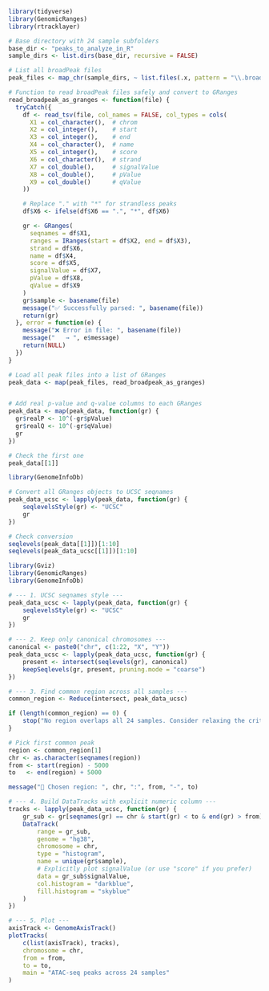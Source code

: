 ```r

library(tidyverse)
library(GenomicRanges)
library(rtracklayer)

# Base directory with 24 sample subfolders
base_dir <- "peaks_to_analyze_in_R"
sample_dirs <- list.dirs(base_dir, recursive = FALSE)

# List all broadPeak files
peak_files <- map_chr(sample_dirs, ~ list.files(.x, pattern = "\\.broadPeak$", full.names = TRUE))

# Function to read broadPeak files safely and convert to GRanges
read_broadpeak_as_granges <- function(file) {
  tryCatch({
    df <- read_tsv(file, col_names = FALSE, col_types = cols(
      X1 = col_character(),  # chrom
      X2 = col_integer(),    # start
      X3 = col_integer(),    # end
      X4 = col_character(),  # name
      X5 = col_integer(),    # score
      X6 = col_character(),  # strand
      X7 = col_double(),     # signalValue
      X8 = col_double(),     # pValue
      X9 = col_double()      # qValue
    ))

    # Replace "." with "*" for strandless peaks
    df$X6 <- ifelse(df$X6 == ".", "*", df$X6)

    gr <- GRanges(
      seqnames = df$X1,
      ranges = IRanges(start = df$X2, end = df$X3),
      strand = df$X6,
      name = df$X4,
      score = df$X5,
      signalValue = df$X7,
      pValue = df$X8,
      qValue = df$X9
    )
    gr$sample <- basename(file)
    message("✅ Successfully parsed: ", basename(file))
    return(gr)
  }, error = function(e) {
    message("❌ Error in file: ", basename(file))
    message("   → ", e$message)
    return(NULL)
  })
}

# Load all peak files into a list of GRanges
peak_data <- map(peak_files, read_broadpeak_as_granges)


# Add real p-value and q-value columns to each GRanges
peak_data <- map(peak_data, function(gr) {
  gr$realP <- 10^(-gr$pValue)
  gr$realQ <- 10^(-gr$qValue)
  gr
})

# Check the first one
peak_data[[1]]

```

```r
library(GenomeInfoDb)

# Convert all GRanges objects to UCSC seqnames
peak_data_ucsc <- lapply(peak_data, function(gr) {
    seqlevelsStyle(gr) <- "UCSC"
    gr
})

# Check conversion
seqlevels(peak_data[[1]])[1:10]
seqlevels(peak_data_ucsc[[1]])[1:10]

```

```r
library(Gviz)
library(GenomicRanges)
library(GenomeInfoDb)

# --- 1. UCSC seqnames style ---
peak_data_ucsc <- lapply(peak_data, function(gr) {
    seqlevelsStyle(gr) <- "UCSC"
    gr
})

# --- 2. Keep only canonical chromosomes ---
canonical <- paste0("chr", c(1:22, "X", "Y"))
peak_data_ucsc <- lapply(peak_data_ucsc, function(gr) {
    present <- intersect(seqlevels(gr), canonical)
    keepSeqlevels(gr, present, pruning.mode = "coarse")
})

# --- 3. Find common region across all samples ---
common_region <- Reduce(intersect, peak_data_ucsc)

if (length(common_region) == 0) {
    stop("No region overlaps all 24 samples. Consider relaxing the criterion.")
}

# Pick first common peak
region <- common_region[1]
chr <- as.character(seqnames(region))
from <- start(region) - 5000
to   <- end(region) + 5000

message("📍 Chosen region: ", chr, ":", from, "-", to)

# --- 4. Build DataTracks with explicit numeric column ---
tracks <- lapply(peak_data_ucsc, function(gr) {
    gr_sub <- gr[seqnames(gr) == chr & start(gr) < to & end(gr) > from]
    DataTrack(
        range = gr_sub,
        genome = "hg38",
        chromosome = chr,
        type = "histogram",
        name = unique(gr$sample),
        # Explicitly plot signalValue (or use "score" if you prefer)
        data = gr_sub$signalValue,
        col.histogram = "darkblue",
        fill.histogram = "skyblue"
    )
})

# --- 5. Plot ---
axisTrack <- GenomeAxisTrack()
plotTracks(
    c(list(axisTrack), tracks),
    chromosome = chr,
    from = from,
    to = to,
    main = "ATAC-seq peaks across 24 samples"
)

```

```r

```


